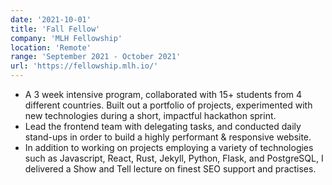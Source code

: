 ```yaml
---
date: '2021-10-01'
title: 'Fall Fellow'
company: 'MLH Fellowship'
location: 'Remote'
range: 'September 2021 - October 2021'
url: 'https://fellowship.mlh.io/'
---
```


- A 3 week intensive program, collaborated with 15+ students from 4 different
  countries. Built out a portfolio of projects, experimented with new
  technologies during a short, impactful hackathon sprint.
- Lead the frontend team with delegating tasks, and conducted daily stand-ups in
  order to build a highly performant & responsive website.
- In addition to working on projects employing a variety of technologies such as
  Javascript, React, Rust, Jekyll, Python, Flask, and PostgreSQL, I delivered a
  Show and Tell lecture on finest SEO support and practises.
